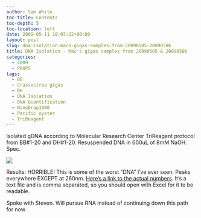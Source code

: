```yaml
---
author: Sam White
toc-title: Contents
toc-depth: 5
toc-location: left
date: 2009-05-11 18:07:22+00:00
layout: post
slug: dna-isolation-macs-gigas-samples-from-20090505-20090506
title: DNA Isolation - Mac's gigas samples from 20090505 & 20090506
categories:
  - 2009
  - PROPS
tags:
  - BB
  - Crassostrea gigas
  - DH
  - DNA Isolation
  - DNA Quantification
  - NanoDrop1000
  - Pacific oyster
  - TriReagent
---
```


Isolated gDNA according to Molecular Research Center TriReagent protocol from BB#1-20 and DH#1-20. Resuspended DNA in 600uL of 8mM NaOH. Spec.

![](https://eagle.fish.washington.edu/Arabidopsis/20090512%20gDNA%20plots%20SJW.jpg)

Results: HORRIBLE! This is some of the worst "DNA" I've ever seen. Peaks everywhere EXCEPT at 260nm. [Here's a link to the actual numbers](https://eagle.fish.washington.edu/Arabidopsis/20090512%20gDNA%20SJW.txt). It's a text file and is comma separated, so you should open with Excel for it to be readable.

Spoke with Steven. Will pursue RNA instead of continuing down this path for now.
